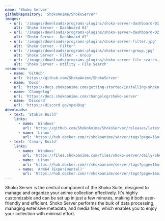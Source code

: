 ```yaml
---
name: 'Shoko Server'
githubRepository: 'ShokoAnime/ShokoServer'
images:
  - url: '/images/downloads/programs-plugins/shoko-server-dashboard-01.jpg'
    alt: 'Shoko Server - Dashboard 01'
  - url: '/images/downloads/programs-plugins/shoko-server-dashboard-02.jpg'
    alt: 'Shoko Server - Dashboard 02'
  - url: '/images/downloads/programs-plugins/shoko-server-filter.jpg'
    alt: 'Shoko Server - Filter'
  - url: '/images/downloads/programs-plugins/shoko-server-group.jpg'
    alt: 'Shoko Server - Filter - Group'
  - url: '/images/downloads/programs-plugins/shoko-server-file-search.jpg'
    alt: 'Shoko Server - Utility - File Search'
resources:
  - name: 'GitHub'
    url: 'https://github.com/ShokoAnime/ShokoServer'
  - name: 'Docs'
    url: 'https://docs.shokoanime.com/getting-started/installing-shoko-server'
  - name: 'Changelog'
    url: 'https://docs.shokoanime.com/changelog/shoko-server'
  - name: 'Discord'
    url: 'https://discord.gg/vpeHDsg'
downloads:
  - text: 'Stable Build'
    links:
      - name: 'Windows'
        url: 'https://github.com/ShokoAnime/ShokoServer/releases/latest/download/Shoko.Setup.exe'
      - name: 'Linux'
        url: 'https://hub.docker.com/r/shokoanime/server/tags?page=1&ordering=last_updated&name=latest'
  - text: 'Canary Build'
    links:
      - name: 'Windows'
        url: 'https://files.shokoanime.com/files/shoko-server/daily/ShokoServer.zip'
      - name: 'Linux'
        url: 'https://hub.docker.com/r/shokoanime/server/tags?page=1&ordering=last_updated&name=daily'
      - name: 'Arm64 (Experimental)'
        url: 'https://hub.docker.com/r/shokoanime/server/tags?page=1&ordering=last_updated&name=daily-arm64'
---
```


Shoko Server is the central component of the Shoko Suite, designed to manage and organize your anime collection
effectively. It's highly customizable and can be set up in just a few minutes, making it both user-friendly and
efficient. Shoko Server performs the bulk of data processing, managing extensive metadata, and media files, which
enables you to enjoy your collection with minimal effort.
